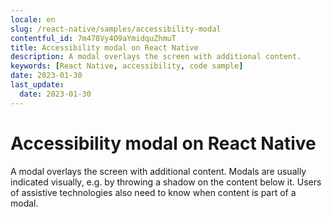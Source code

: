 ```yaml
---
locale: en
slug: /react-native/samples/accessibility-modal
contentful_id: 7m478Vy4O9aYmidquZhmuT
title: Accessibility modal on React Native
description: A modal overlays the screen with additional content.
keywords: [React Native, accessibility, code sample]
date: 2023-01-30
last_update:
  date: 2023-01-30
---
```


# Accessibility modal on React Native

A modal overlays the screen with additional content. Modals are usually indicated visually, e.g. by throwing a shadow on the content below it. Users of assistive technologies also need to know when content is part of a modal.

<CodeSample id="accessibility-modal" framework="react-native" locale="en"/>
